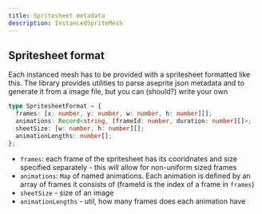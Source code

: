 ```yaml
---
title: Spritesheet metadata
description: InstancedSpriteMesh
---
```


## Spritesheet format

Each instanced mesh has to be provided with a spritesheet formatted like this. The library provides utilities to parse aseprite json metadata and to generate it from a image file, but you can (should?) write your own


```ts
type SpritesheetFormat = {
  frames: [x: number, y: number, w: number, h: number][];
  animations: Record<string, [frameId: number, duration: number][]>;
  sheetSize: [w: number, h: number][];
  animationLengths: number[];
};
```

- `frames`: each frame of the spritesheet has its cooridnates and size specified separately - this will allow for non-uniform sized frames
- `animations`: `Map` of named animations. Each animation is defined by an array of frames it consists of (frameId is the index of a frame in `frames`)
- `sheetSize` - size of an image
- `animationLengths` - util, how many frames does each animation have